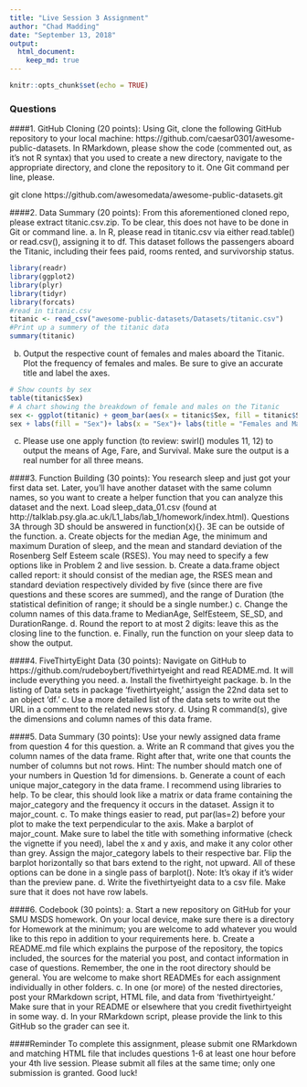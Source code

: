 ```yaml
---
title: "Live Session 3 Assignment"
author: "Chad Madding"
date: "September 13, 2018"
output:
  html_document:
    keep_md: true
---
```


```r
knitr::opts_chunk$set(echo = TRUE)
```

### Questions
####1.	 GitHub Cloning (20 points): Using Git, clone the following GitHub repository to your local machine: https://github.com/caesar0301/awesome-public-datasets.  In RMarkdown, please show the code (commented out, as it's not R syntax) that you used to create a new directory, navigate to the appropriate directory, and clone the repository to it.  One Git command per line, please.

   git clone https://github.com/awesomedata/awesome-public-datasets.git

####2.	Data Summary (20 points): From this aforementioned cloned repo, please extract titanic.csv.zip.  To be clear, this  does not have to be done in Git or command line.
   a. In R, please read in titanic.csv via either read.table() or read.csv(), assigning it to df. This dataset follows the passengers aboard the Titanic, including their fees paid, rooms rented, and survivorship status.
```r
library(readr)
library(ggplot2)
library(plyr)
library(tidyr)
library(forcats)
#read in titanic.csv
titanic <- read_csv("awesome-public-datasets/Datasets/titanic.csv")
#Print up a summery of the titanic data
summary(titanic)
```
   
   b. Output the respective count of females and males aboard the Titanic. Plot the frequency of females and males. Be sure to give an accurate title and label the axes.
```r
# Show counts by sex
table(titanic$Sex)
# A chart showing the breakdown of female and males on the Titanic
sex <- ggplot(titanic) + geom_bar(aes(x = titanic$Sex, fill = titanic$Sex))
sex + labs(fill = "Sex")+ labs(x = "Sex")+ labs(title = "Females and Males on the Titanic")
```
 
   c. Please use one apply function (to review: swirl() modules 11, 12) to output the means of Age, Fare, and Survival. Make sure the output is a real number for all three means.
   
####3. Function Building (30 points): You research sleep and just got your first data set.  Later, you’ll have another dataset with the same column names, so you want to create a helper function that you can analyze this dataset and the next. Load sleep_data_01.csv (found at http://talklab.psy.gla.ac.uk/L1_labs/lab_1/homework/index.html). Questions 3A through 3D should be answered in function(x){}.  3E can be outside of the function. 
  a. Create objects for the median Age, the minimum and maximum Duration of sleep, and the mean and standard deviation of the Rosenberg Self Esteem scale (RSES).  You may need to specify a few options like in Problem 2 and live session.
  b. Create a data.frame object called report: it should consist of the median age, the RSES mean and standard deviation respectively divided by five (since there are five questions and these scores are summed), and the range of Duration (the statistical definition of range; it should be a single number.)
  c. Change the column names of this data.frame to MedianAge, SelfEsteem, SE_SD, and DurationRange.
  d. Round the report to at most 2 digits: leave this as the closing line to the function.
  e. Finally, run the function on your sleep data to show the output.
  
####4. FiveThirtyEight Data (30 points): Navigate on GitHub to https://github.com/rudeboybert/fivethirtyeight and read README.md. It will include everything you need. 
  a. Install the fivethirtyeight package.
  b. In the listing of Data sets in package ‘fivethirtyeight,’ assign the 22nd data set to an object ‘df.’
  c. Use a more detailed list of the data sets to write out the URL in a comment to the related news story.
  d. Using R command(s), give the dimensions and column names of this data frame.
  
####5. Data Summary (30 points): Use your newly assigned data frame from question 4 for this question. 
  a. Write an R command that gives you the column names of the data frame.  Right after that, write one that counts the number of columns but not rows.  Hint: The number should match one of your numbers in Question 1d for dimensions.
  b. Generate a count of each unique major_category in the data frame.  I recommend using libraries to help.  To be clear, this should look like a matrix or data frame containing the major_category and the frequency it occurs in the dataset. Assign it to major_count.
  c. To make things easier to read, put par(las=2) before your plot to make the text perpendicular to the axis. Make a barplot of major_count. Make sure to label the title with something informative (check the vignette if you need), label the x and y axis, and make it any color other than grey.  Assign the major_category labels to their respective bar. Flip the barplot horizontally so that bars extend to the right, not upward. All of these options can be done in a single pass of barplot(). Note: It’s okay if it’s wider than the preview pane.
  d. Write the fivethirtyeight data to a csv file.  Make sure that it does not have row labels.
  
####6. Codebook (30 points): 
  a. Start a new repository on GitHub for your SMU MSDS homework.  On your local device, make sure there is a directory for Homework at the minimum; you are welcome to add whatever you would like to this repo in addition to your requirements here.
  b. Create a README.md file which explains the purpose of the repository, the topics included, the sources for the material you post, and contact information in case of questions. Remember, the one in the root directory should be general.  You are welcome to make short READMEs for each assignment individually in other folders.
  c. In one (or more) of the nested directories, post your RMarkdown script, HTML file, and data from ‘fivethirtyeight.’  Make sure that in your README or elsewhere that you credit fivethirtyeight in some way.
  d. In your RMarkdown script, please provide the link to this GitHub so the grader can see it.

####Reminder
To complete this assignment, please submit one RMarkdown and matching HTML file that includes questions 1-6 at least one hour before your 4th live session.  Please submit all files at the same time; only one submission is granted. 
Good luck!
   